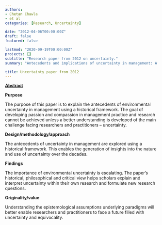 ---
authors:
- Chetan Chawla
- et al
categories: [Research, Uncertainty]

date: "2012-04-06T00:00:00Z"
draft: false
featured: false

lastmod: "2020-09-19T00:00:00Z" 
projects: []
subtitle: "Research paper from 2012 on uncertainty."
summary: "Antecedents and implications of uncertainty in management: A historical perspective"

title: Uncertainty paper from 2012
---

[**Abstract**](https://www.emerald.com/insight/content/doi/10.1108/17511341211206852/full/html)

**Purpose**

The purpose of this paper is to explain the antecedents of environmental uncertainty in management using a historical framework. The goal of developing passion and compassion in management practice and research cannot be achieved unless a better understanding is developed of the main challenge facing researchers and practitioners -- uncertainty.

**Design/methodology/approach**

The antecedents of uncertainty in management are explored using a historical framework. This enables the generation of insights into the nature and use of uncertainty over the decades.

**Findings**

The importance of environmental uncertainty is escalating. The paper's historical, philosophical and critical view helps scholars explain and interpret uncertainty within their own research and formulate new research questions.

**Originality/value**

Understanding the epistemological assumptions underlying paradigms will better enable researchers and practitioners to face a future filled with uncertainty and equivocality.

 
